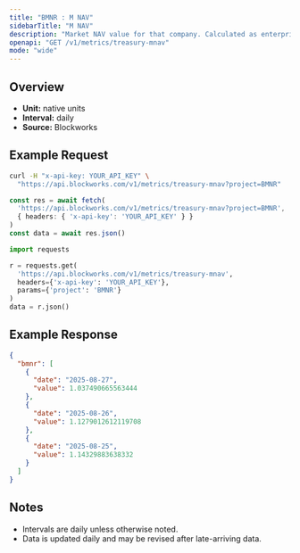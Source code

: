 ```yaml
---
title: "BMNR : M NAV"
sidebarTitle: "M NAV"
description: "Market NAV value for that company. Calculated as enterprise value / NAV"
openapi: "GET /v1/metrics/treasury-mnav"
mode: "wide"
---
```


## Overview

- **Unit:** native units
- **Interval:** daily
- **Source:** Blockworks

## Example Request

<CodeGroup>

```bash cURL
curl -H "x-api-key: YOUR_API_KEY" \
  "https://api.blockworks.com/v1/metrics/treasury-mnav?project=BMNR"
```

```typescript TypeScript
const res = await fetch(
  'https://api.blockworks.com/v1/metrics/treasury-mnav?project=BMNR',
  { headers: { 'x-api-key': 'YOUR_API_KEY' } }
)
const data = await res.json()
```

```python Python
import requests

r = requests.get(
  'https://api.blockworks.com/v1/metrics/treasury-mnav',
  headers={'x-api-key': 'YOUR_API_KEY'},
  params={'project': 'BMNR'}
)
data = r.json()
```

</CodeGroup>

## Example Response

```json
{
  "bmnr": [
    {
      "date": "2025-08-27",
      "value": 1.037490665563444
    },
    {
      "date": "2025-08-26",
      "value": 1.1279012612119708
    },
    {
      "date": "2025-08-25",
      "value": 1.14329883638332
    }
  ]
}
```

## Notes
- Intervals are daily unless otherwise noted.
- Data is updated daily and may be revised after late-arriving data.
